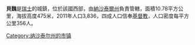 '''貝魏'''是[[瑞士|瑞士]]的城鎮，位於該國西部，由[[納沙泰爾州|納沙泰爾州]]負責管轄，面積10.78平方公里，海拔高度475米，2011年人口3,836，四成人口信奉[[基督教|基督教]]，人口密度每平方公里356人。

{{Switzerland-geo-stub}}
[[Category:纳沙泰尔州的市镇|Category:纳沙泰尔州的市镇]]